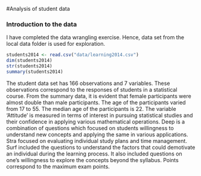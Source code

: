 #Analysis of student data
<!-- comment out following text -->
<!-- *Describe the work you have done this week and summarize your learning.* -->

<!-- - Describe your work and results clearly. -->
<!-- - Assume the reader has an introductory course level understanding of writing and reading R code as well as statistical methods -->
<!-- - Assume the reader has no previous knowledge of your data or the more advanced methods you are using  -->

### Introduction to the data
I have completed the data wrangling exercise. Hence, data set from the local data folder is used for exploration.
```r
students2014 <- read.csv("data/learning2014.csv")
dim(students2014)
str(students2014)
summary(students2014)
```
The student data set has 166 observations and 7 variables. These observations correspond to the responses of students in a statistical course. From the summary data, it is evident that female participants were almost double than male participants. The age of the participants varied from 17 to 55. The median age of the participants is 22. The variable 'Attitude' is measured in terms of interest in pursuing statistical studies and their confidence in applying various mathematical operations. Deep is a combination of questions which focused on students willingness to understand new concepts and applying the same in various applications. Stra focused on evaluating individual study plans and time management. Surf included the questions to understand the factors that could demotivate an individual during the learning process. It also included questions on one's willingness to explore the concepts beyond the syllabus. Points correspond to the maximum exam points.

